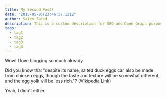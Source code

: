 ```yaml
---
title: My Second Post!
date: "2015-05-06T23:46:37.121Z"
author: Saiem Saeed
description: This is a custom description for SEO and Open Graph purposes, rather than the default generated excerpt. Simply add a description field to the frontmatter.
tags:
  - tag1
  - tag2
  - tag3
  - tag4
---
```



Wow! I love blogging so much already.

Did you know that "despite its name, salted duck eggs can also be made from
chicken eggs, though the taste and texture will be somewhat different, and the
egg yolk will be less rich."?
([Wikipedia Link](http://en.wikipedia.org/wiki/Salted_duck_egg))

Yeah, I didn't either.
